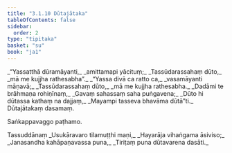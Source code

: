 ```yaml
---
title: "3.1.10 Dūtajātaka"
tableOfContents: false
sidebar:
  order: 2
type: "tipitaka"
basket: "su"
book: "ja1"
---
```



<DynamicBreadcrumb />

<Division number="28" book="ja1">

<Paragraph number="706" type="verses" book="ja1">
_“Yassatthā dūramāyanti,_  
_amittamapi yācituṃ;_  
_Tassūdarassahaṃ dūto,_  
_mā me kujjha rathesabha”._  

</Paragraph>

</Division>
<Division number="29" book="ja1">

<Paragraph number="707" type="verses" book="ja1">
_“Yassa divā ca ratto ca,_  
_vasamāyanti māṇavā;_  
_Tassūdarassahaṃ dūto,_  
_mā me kujjha rathesabha._  

</Paragraph>

</Division>
<Division number="30" book="ja1">

<Paragraph number="708" type="verses" book="ja1">
_Dadāmi te brāhmaṇa rohiṇīnaṃ,_  
_Gavaṃ sahassaṃ saha puṅgavena;_  
_Dūto hi dūtassa kathaṃ na dajjaṃ,_  
_Mayampi tasseva bhavāma dūtā”ti._  


</Paragraph>
</Division>

<Paragraph number="709" type="center" book="ja1">
Dūtajātakaṃ dasamaṃ.

  
Saṅkappavaggo paṭhamo.



</Paragraph>

<Paragraph number="710" type="center" book="ja1">
Tassuddānaṃ


</Paragraph>

<Paragraph number="711" type="verses" book="ja1">
_Usukāravaro tilamuṭṭhi maṇi,_  
_Hayarāja vihaṅgama āsiviso;_  
_Janasandha kahāpaṇavassa puna,_  
_Tiriṭaṃ puna dūtavarena dasāti._
</Paragraph>